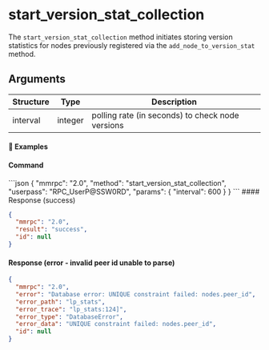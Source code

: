 
# start\_version\_stat\_collection

The `start_version_stat_collection` method initiates storing version statistics for nodes previously registered via the `add_node_to_version_stat` method.

## Arguments

| Structure | Type    | Description                                      |
| --------- | ------- | ------------------------------------------------ |
| interval  | integer | polling rate (in seconds) to check node versions |

#### 📌 Examples

#### Command

<CodeGroup title="" tag="POST" label="start_version_stat_collection" mm2MethodDecorate="true">
  ```json
  {
    "mmrpc": "2.0",
    "method": "start_version_stat_collection",
    "userpass": "RPC_UserP@SSW0RD",
    "params": {
      "interval": 600
    }
  }
  ```
</CodeGroup>

<CollapsibleSection expandedText="Hide Response" collapsedText="Show Response">
  #### Response (success)

  ```json
  {
    "mmrpc": "2.0",
    "result": "success",
    "id": null
  }
  ```

  #### Response (error - invalid peer id unable to parse)

  ```json
  {
    "mmrpc": "2.0",
    "error": "Database error: UNIQUE constraint failed: nodes.peer_id",
    "error_path": "lp_stats",
    "error_trace": "lp_stats:124]",
    "error_type": "DatabaseError",
    "error_data": "UNIQUE constraint failed: nodes.peer_id",
    "id": null
  }
  ```
</CollapsibleSection>
